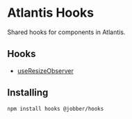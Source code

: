
<Meta title="Packages/Hooks" />

# Atlantis Hooks

Shared hooks for components in Atlantis.

## Hooks

- [useResizeObserver](../?path=/docs/hooks-useresizeobserver--use-resize-observer)

## Installing

`npm install hooks @jobber/hooks`
